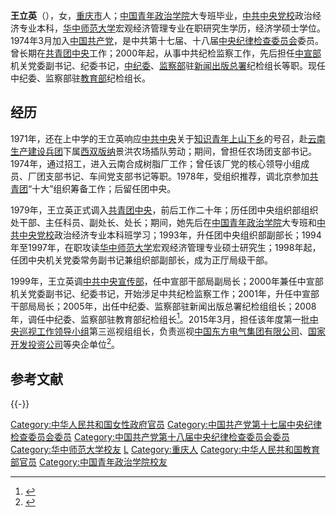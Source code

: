 '''王立英'''（{{bd|1954年|10月||catIdx=W王}}），女，[[重庆市|重庆市]]人；[[中国青年政治学院|中国青年政治学院]]大专班毕业，[[中共中央党校|中共中央党校]]政治经济专业本科，[[华中师范大学|华中师范大学]]宏观经济管理专业在职研究生学历，经济学硕士学位。1974年3月加入[[中国共产党|中国共产党]]，是中共第十七届、十八届[[中央纪律检查委员会|中央纪律检查委员会]]委员。曾长期在[[中国共产主义青年团中央委员会|共青团中央]]工作；2000年起，从事中共纪检监察工作，先后担任[[中共中央宣传部|中宣部]]机关党委副书记、纪委书记，[[中纪委|中纪委]]、[[监察部|监察部]]驻[[新闻出版总署|新闻出版总署]]纪检组长等职。现任中纪委、监察部驻[[中华人民共和国教育部|教育部]]纪检组长。

==经历==
1971年，还在上中学的王立英响应[[中共中央|中共中央]]关于[[知识青年|知识青年]][[上山下乡|上山下乡]]的号召，赴[[云南生产建设兵团|云南生产建设兵团]]下属[[西双版纳|西双版纳]]景洪农场插队劳动；期间，曾担任农场团支部书记。1974年，通过招工，进入云南合成树脂厂工作；曾任该厂党的核心领导小组成员、厂团支部书记、车间党支部书记等职。1978年，受组织推荐，调北京参加[[中國共產主義青年團|共青团]]“十大”组织筹备工作；后留任团中央。

1979年，王立英正式调入[[中国共产主义青年团中央委员会|共青团中央]]，前后工作二十年；历任团中央组织部组织处干部、主任科员、副处长、处长；期间，她先后在[[中国青年政治学院|中国青年政治学院]]大专班和[[中共中央党校|中共中央党校]]政治经济专业本科班学习；1993年，升任团中央组织部副部长；1994年至1997年，在职攻读[[华中师范大学|华中师范大学]]宏观经济管理专业硕士研究生；1998年起，任团中央机关党委常务副书记兼组织部副部长，成为正厅局级干部。

1999年，王立英调[[中共中央宣传部|中共中央宣传部]]，任中宣部干部局副局长；2000年兼任中宣部机关党委副书记、纪委书记，开始涉足中共纪检监察工作；2001年，升任中宣部干部局局长；2005年，出任中纪委、监察部驻新闻出版总署纪检组组长；2008年，调任中纪委、监察部驻教育部纪检组长<ref>{{cite web|accessdate=2013-05-01|url=http://china.jyb.cn/leadersldhd/wlyhdbdj/|title=王立英简历|publisher=中国教育新闻网|archive-url=https://web.archive.org/web/20130424161432/http://china.jyb.cn/leadersldhd/wlyhdbdj/|archive-date=2013-04-24|dead-url=yes}}</ref>。2015年3月，担任该年度第一批[[中央巡视工作领导小组|中央巡视工作领导小组]]第三巡视组组长，负责巡视[[中国东方电气集团有限公司|中国东方电气集团有限公司]]、[[国家开发投资公司|国家开发投资公司]]等央企单位<ref>{{cite news|title=2015年中央巡视组 第一轮专项巡视全部进驻|url=http://www.ccdi.gov.cn/yw/201503/t20150307_52958.html|accessdate=2015-12-02|newspaper=中央纪委监察部网站|date=2015-03-06|archive-date=2015-11-17|archive-url=https://web.archive.org/web/20151117024017/http://www.ccdi.gov.cn/yw/201503/t20150307_52958.html|dead-url=no}}</ref>。

==参考文献==
{{reflist}}

{{-}}
{{start box}}
{{s-ppo}}
{{s-before|[[田淑兰|田淑兰]]}}
{{s-title|[[中共中央纪律检查委员会|中共中央纪律检查委员会]]<br>驻[[中华人民共和国教育部|教育部]]纪检组组长|2008年12月－}}
{{s-inc}}
{{s-before|[[任泽民|任泽民]]}}
{{s-title|[[中共中央纪律检查委员会|中共中央纪律检查委员会]]<br>驻[[国家新闻出版总署|国家新闻出版总署]]纪检组组长|2005年4月－2008年12月}}
{{s-after|[[宋明昌|宋明昌]]}}
{{s-before|？}}
{{s-title|[[中共中央宣传部|中共中央宣传部]]干部局局长|2001年－2005年4月}}
{{s-after|[[段汝官|段汝官]]}}
{{end box}}
{{党政正部级以上干部曾有团系统经历者}}
{{DEFAULTSORT:Wang王}}
[[Category:中华人民共和国女性政府官员|Category:中华人民共和国女性政府官员]]
[[Category:中国共产党第十七届中央纪律检查委员会委员|Category:中国共产党第十七届中央纪律检查委员会委员]]
[[Category:中国共产党第十八届中央纪律检查委员会委员|Category:中国共产党第十八届中央纪律检查委员会委员]]
[[Category:华中师范大学校友|Category:华中师范大学校友]]
[[Category:王姓|L]]
[[Category:重庆人|Category:重庆人]]
[[Category:中华人民共和国教育部官员|Category:中华人民共和国教育部官员]]
[[Category:中国青年政治学院校友|Category:中国青年政治学院校友]]